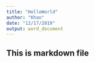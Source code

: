 ---
title: "HelloWorld"
author: "Khan"
date: "12/17/2019"
output: word_document
---
## This is markdown file
